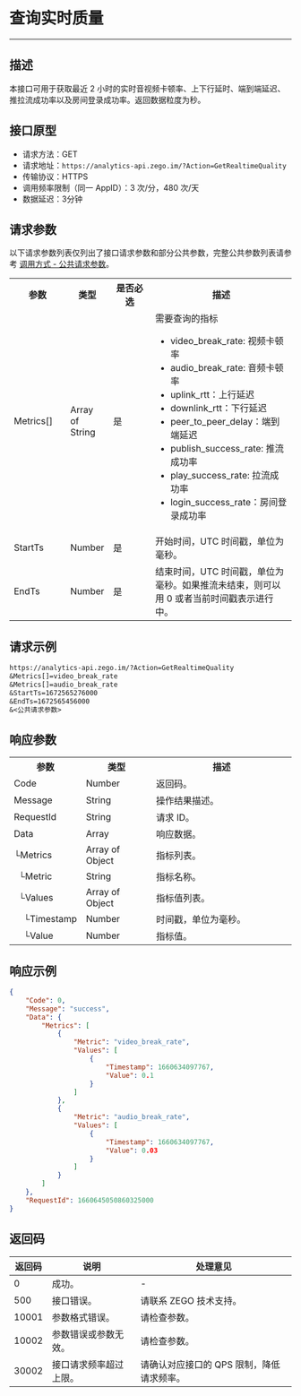 # 查询实时质量

- - -

## 描述

本接口可用于获取最近 2 小时的实时音视频卡顿率、上下行延时、端到端延迟、推拉流成功率以及房间登录成功率。返回数据粒度为秒。

## 接口原型

- 请求方法：GET
- 请求地址：`https://analytics-api.zego.im/?Action=GetRealtimeQuality`
- 传输协议：HTTPS
- 调用频率限制（同一 AppID）：3 次/分，480 次/天
- 数据延迟：3分钟

## 请求参数

以下请求参数列表仅列出了接口请求参数和部分公共参数，完整公共参数列表请参考 [调用方式 - 公共请求参数](./../Access%20server%20APIs.mdx#公共请求参数)。

<table>
  <colgroup>
    <col width="20%" />
    <col width="15%" />
    <col width="15%" />
    <col width="50%" />
  </colgroup>
<tbody><tr>
<th>参数</th>
<th>类型</th>
<th>是否必选</th>
<th>描述</th>
</tr>
<tr>
<td>Metrics[]</td>
<td>Array of String</td>
<td>是</td>
<td>需要查询的指标<ul><li>video_break_rate: 视频卡顿率</li><li>audio_break_rate: 音频卡顿率</li><li>uplink_rtt：上行延迟</li><li>downlink_rtt：下行延迟</li><li>peer_to_peer_delay：端到端延迟</li><li>publish_success_rate: 推流成功率</li><li>play_success_rate: 拉流成功率</li><li>login_success_rate：房间登录成功率</li></ul></td>
</tr>
<tr>
<td>StartTs</td>
<td>Number</td>
<td>是</td>
<td>开始时间，UTC 时间戳，单位为毫秒。</td>
</tr>
<tr>
<td>EndTs</td>
<td>Number</td>
<td>是</td>
<td>结束时间，UTC 时间戳，单位为毫秒。如果推流未结束，则可以用 0 或者当前时间戳表示进行中。</td>
</tr>
</tbody></table>

## 请求示例

```txt
https://analytics-api.zego.im/?Action=GetRealtimeQuality
&Metrics[]=video_break_rate
&Metrics[]=audio_break_rate
&StartTs=1672565276000
&EndTs=1672565456000
&<公共请求参数>
```

## 响应参数

<table class="collapsible-table" >
  <colgroup>
    <col width="25%" />
    <col width="25%" />
    <col width="50%" />
  </colgroup>
<tbody><tr data-row-level="1">
<th>参数</th>
<th>类型</th>
<th>描述</th>
</tr>
<tr data-row-level="2">
<td>Code</td>
<td>Number</td>
<td>返回码。</td>
</tr>
<tr data-row-level="3">
<td>Message</td>
<td>String</td>
<td>操作结果描述。</td>
</tr>
<tr data-row-level="4">
<td>RequestId</td>
<td>String</td>
<td>请求 ID。</td>
</tr>
<tr data-row-level="5" data-row-child="true">
<td>Data</td>
<td>Array</td>
<td>响应数据。</td>
</tr>
<tr data-row-level="5-1" data-row-child="true">
<td>└Metrics</td>
<td>Array of Object</td>
<td>指标列表。</td>
</tr>
<tr data-row-level="5-1-1">
<td>&nbsp;&nbsp;└Metric</td>
<td>String</td>
<td>指标名称。</td>
</tr>
<tr data-row-level="5-1-2" data-row-child="true">
<td>&nbsp;&nbsp;└Values</td>
<td>Array of Object</td>
<td>指标值列表。</td>
</tr>
<tr data-row-level="5-1-2-1">
<td>&nbsp;&nbsp;&nbsp;&nbsp;└Timestamp</td>
<td>Number</td>
<td>时间戳，单位为毫秒。</td>
</tr>
<tr data-row-level="5-1-2-2">
<td>&nbsp;&nbsp;&nbsp;&nbsp;└Value</td>
<td>Number</td>
<td>指标值。</td>
</tr>
</tbody></table>

## 响应示例

```json
{
    "Code": 0,
    "Message": "success",
    "Data": {
        "Metrics": [
            {
                "Metric": "video_break_rate",
                "Values": [
                    {
                        "Timestamp": 1660634097767,
                        "Value": 0.1
                    }
                ]
            },
            {
                "Metric": "audio_break_rate",
                "Values": [
                    {
                        "Timestamp": 1660634097767,
                        "Value": 0.03
                    }
                ]
            }
        ]
    },
    "RequestId": 1660645050860325000
}
```

## 返回码

| 返回码 | 说明 | 处理意见 |
|--------|------|----------|
| 0      | 成功。 | -        |
| 500    | 接口错误。 | 请联系 ZEGO 技术支持。 |
| 10001  | 参数格式错误。 | 请检查参数。 |
| 10002  | 参数错误或参数无效。 | 请检查参数。 |
| 30002  | 接口请求频率超过上限。	 | 请确认对应接口的 QPS 限制，降低请求频率。 |
